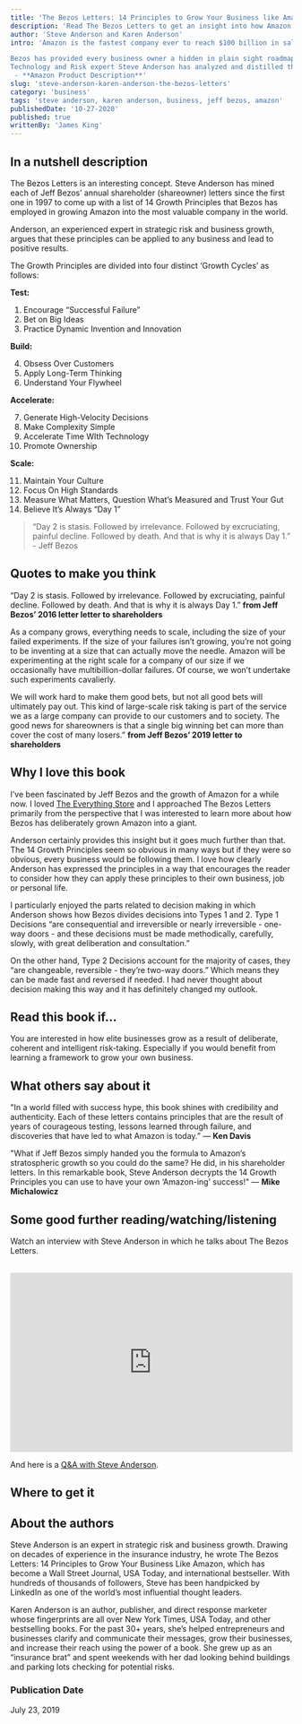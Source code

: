 ```yaml
---
title: 'The Bezos Letters: 14 Principles to Grow Your Business like Amazon'
description: 'Read The Bezos Letters to get an insight into how Amazon grew to become the most valuable company in the world, and how you can apply the same approach to you own life and business.'
author: 'Steve Anderson and Karen Anderson'
intro: 'Amazon is the fastest company ever to reach $100 billion in sales and they didn’t reach that landmark by staying in their comfort zone. Risk taking is the key that unlocked the door to growth at Amazon, but those risks were (and are) intentional, calculated, and strategic.

Bezos has provided every business owner a hidden in plain sight roadmap for how he grew Amazon through his Letter to Shareholders (or as he named them, share owners) that he has written annually for the past 20 years.
Technology and Risk expert Steve Anderson has analyzed and distilled these letters to reveal the key 14 Growth Principles that unlock the lessons, mindset, and steps Bezos has used to make Amazon the massive success it is today.
 - **Amazon Product Description**'
slug: 'steve-anderson-karen-anderson-the-bezos-letters'
category: 'business'
tags: 'steve anderson, karen anderson, business, jeff bezos, amazon'
publishedDate: '10-27-2020'
published: true
writtenBy: 'James King'
---
```



## In a nutshell description

The Bezos Letters is an interesting concept. Steve Anderson has mined each of Jeff Bezos’ annual shareholder (shareowner) letters since the first one in 1997 to come up with a list of 14 Growth Principles that Bezos has employed in growing Amazon into the most valuable company in the world. 

Anderson, an experienced expert in strategic risk and business growth, argues that these principles can be applied to any business and lead to positive results.

The Growth Principles are divided into four distinct ‘Growth Cycles’ as follows:

**Test:** 

1. Encourage “Successful Failure”
2. Bet on Big Ideas
3. Practice Dynamic Invention and Innovation

**Build:**

4. Obsess Over Customers
5. Apply Long-Term Thinking
6. Understand Your Flywheel

**Accelerate:**

7. Generate High-Velocity Decisions
8. Make Complexity Simple
9. Accelerate Time WIth Technology
10. Promote Ownership

**Scale:**

11. Maintain Your Culture
12. Focus On High Standards
13. Measure What Matters, Question What’s Measured and Trust Your Gut
14. Believe It’s Always “Day 1”

> “Day 2 is stasis. Followed by irrelevance. Followed by excruciating, painful decline. 
> Followed by death. And that is why it is always Day 1.” - Jeff Bezos

## Quotes to make you think

“Day 2 is stasis. Followed by irrelevance. Followed by excruciating, painful decline. Followed by death. And that is why it is always Day 1.” **from Jeff Bezos’ 2016 letter letter to shareholders**

As a company grows, everything needs to scale, including the size of your failed experiments. If the size of your failures isn’t growing, you’re not going to be inventing at a size that can actually move the needle. Amazon will be experimenting at the right scale for a company of our size if we occasionally have multibillion-dollar failures. Of course, we won’t undertake such experiments cavalierly. 

We will work hard to make them good bets, but not all good bets will ultimately pay out. This kind of large-scale risk taking is part of the service we as a large company can provide to our customers and to society. The good news for shareowners is that a single big winning bet can more than cover the cost of many losers.” **from Jeff Bezos’ 2019 letter to shareholders**

## Why I love this book

I’ve been fascinated by Jeff Bezos and the growth of Amazon for a while now. I loved [The Everything Store](https://www.amazon.com/Everything-Store-Jeff-Bezos-Amazon/dp/0316219282/ref=as_li_ss_tl?crid=2CFNRE9TFFAOB&dchild=1&keywords=the+everything+store&qid=1603797245&sprefix=the+everything+s,aps,249&sr=8-1&linkCode=ll1&tag=paperbacktrav-20&linkId=bd740d714b5004c557a4d1830bbf05ca&language=en_US) and I approached The Bezos Letters primarily from the perspective that I was interested to learn more about how Bezos has deliberately grown Amazon into a giant. 

Anderson certainly provides this insight but it goes much further than that. The 14 Growth Principles seem so obvious in many ways but if they were so obvious, every business would be following them. I love how clearly Anderson has expressed the principles in a way that encourages the reader to consider how they can apply these principles to their own business, job or personal life. 

I particularly enjoyed the parts related to decision making in which Anderson shows how Bezos divides decisions into Types 1 and 2. Type 1 Decisions “are consequential and irreversible or nearly irreversible - one-way doors - and these decisions must be made methodically, carefully, slowly, with great deliberation and consultation.” 

On the other hand, Type 2 Decisions account for the majority of cases, they “are changeable, reversible - they’re two-way doors.” Which means they can be made fast and reversed if needed. I had never thought about decision making this way and it has definitely changed my outlook.


## Read this book if…

You are interested in how elite businesses grow as a result of deliberate, coherent and intelligent risk-taking. Especially if you would benefit from learning a framework to grow your own business.

## What others say about it

"In a world filled with success hype, this book shines with credibility and authenticity. Each of these letters contains principles that are the result of years of courageous testing, lessons learned through failure, and discoveries that have led to what Amazon is today.” — **Ken Davis**

"What if Jeff Bezos simply handed you the formula to Amazon’s stratospheric growth so you could do the same? He did, in his shareholder letters. In this remarkable book, Steve Anderson decrypts the 14 Growth Principles you can use to have your own ‘Amazon-ing’ success!" — **Mike Michalowicz**

## Some good further reading/watching/listening

Watch an interview with Steve Anderson in which he talks about The Bezos Letters.

<br />
<iframe
  width="100%"
  height="320px"
  src="https://www.youtube.com/embed/Sn_Z1IG8_zk"
  frameBorder="0"
  allow="accelerometer; autoplay; encrypted-media; gyroscope; picture-in-picture"
  allowFullScreen
></iframe>

And here is a [Q&A with Steve Anderson](https://www.chisel.ai/blog/interview-with-steve-anderson).


## Where to get it

<AmazonCta
  bookSummary
  link="https://www.amazon.com/Bezos-Letters-Principles-Business-Amazon/dp/1642793329/ref=as_li_ss_tl?dchild=1&keywords=the+bezos+letter&qid=1603790301&sr=8-1&linkCode=ll1&tag=paperbacktrav-20&linkId=251c727bdb2ef89504457029308f0593&language=en_US"
/>


## About the authors

Steve Anderson is an expert in strategic risk and business growth. Drawing on decades of experience in the insurance industry, he wrote The Bezos Letters: 14 Principles to Grow Your Business Like Amazon, which has become a Wall Street Journal, USA Today, and international bestseller. With hundreds of thousands of followers, Steve has been handpicked by LinkedIn as one of the world’s most influential thought leaders.

Karen Anderson is an author, publisher, and direct response marketer whose fingerprints are all over New York Times, USA Today, and other bestselling books. For the past 30+ years, she’s helped entrepreneurs and businesses clarify and communicate their messages, grow their businesses, and increase their reach using the power of a book. She grew up as an “insurance brat” and spent weekends with her dad looking behind buildings and parking lots checking for potential risks.

### Publication Date

July 23, 2019
